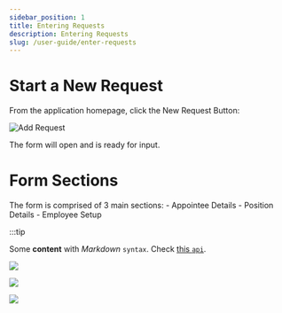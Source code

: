 ```yaml
---
sidebar_position: 1
title: Entering Requests
description: Entering Requests
slug: /user-guide/enter-requests
---
```


# Start a New Request
From the application homepage, click the New Request Button:

![Add Request](../../static/img/addRequestButton.png)


The form will open and is ready for input. 

# Form Sections

The form is comprised of 3 main sections:
    - Appointee Details
    - Position Details
    - Employee Setup

:::tip

Some **content** with _Markdown_ `syntax`. Check [this `api`](#).


![](../../static/img/appointee-details-fields.png)


![](../../static/img/select-position.png)

![](../../static/img/UserSetupFields.png)



